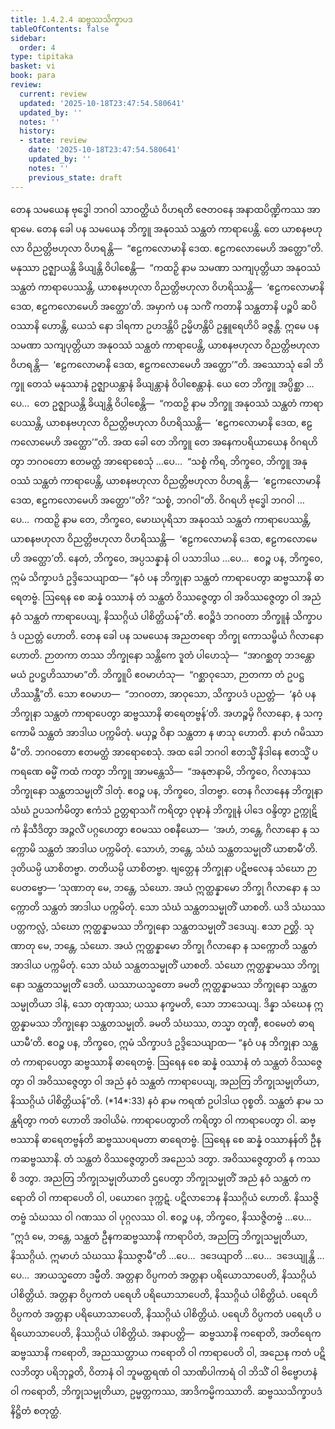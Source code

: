 ```yaml
---
title: 1.4.2.4 ဆဗ္ဗဿသိက္ခာပဒ
tableOfContents: false
sidebar:
  order: 4
type: tipitaka
basket: vi
book: para
review:
  current: review
  updated: '2025-10-18T23:47:54.580641'
  updated_by: ''
  notes: ''
  history:
  - state: review
    date: '2025-10-18T23:47:54.580641'
    updated_by: ''
    notes: ''
    previous_state: draft
---
```



<DynamicBreadcrumb />


<ReviewStatus review={frontmatter.review} showDetails={true} />

<HypothesisAnnotation frontmatter={frontmatter} />

<Division number="557" book="para" e="ch" v="1" p="333">

<Paragraph number="2135" book="para">
တေန သမယေန ဗုဒ္ဓေါ ဘဂဝါ သာဝတ္ထိယံ ဝိဟရတိ ဇေတဝနေ အနာထပိဏ္ဍိကဿ အာရာမေ. တေန ခေါ ပန သမယေန ဘိက္ခူ အနုဝဿံ သန္ထတံ ကာရာပေန္တိ. တေ ယာစနဗဟုလာ ဝိညတ္တိဗဟုလာ ဝိဟရန္တိ—  “ဧဠကလောမာနိ ဒေထ. ဧဠကလောမေဟိ အတ္ထော”တိ. မနုဿာ ဥဇ္ဈာယန္တိ ခိယျန္တိ ဝိပါစေန္တိ—  “ကထဉှိ နာမ သမဏာ သကျပုတ္တိယာ အနုဝဿံ သန္ထတံ ကာရာပေဿန္တိ, ယာစနဗဟုလာ ဝိညတ္တိဗဟုလာ ဝိဟရိဿန္တိ—  ‘ဧဠကလောမာနိ ဒေထ, ဧဠကလောမေဟိ အတ္ထော’တိ. အမှာကံ ပန သကိံ ကတာနိ သန္ထတာနိ ပဉ္စပိ ဆပိ ဝဿာနိ ဟောန္တိ, ယေသံ နော ဒါရကာ ဥဟဒန္တိပိ ဥမ္မိဟန္တိပိ ဥန္ဒူရေဟိပိ ခဇ္ဇန္တိ. ဣမေ ပန သမဏာ သကျပုတ္တိယာ အနုဝဿံ သန္ထတံ ကာရာပေန္တိ, ယာစနဗဟုလာ ဝိညတ္တိဗဟုလာ ဝိဟရန္တိ—  ‘ဧဠကလောမာနိ ဒေထ, ဧဠကလောမေဟိ အတ္ထော’”တိ.
</Paragraph>

<Paragraph number="2136" book="para">
အဿောသုံ ခေါ ဘိက္ခူ တေသံ မနုဿာနံ ဥဇ္ဈာယန္တာနံ ခိယျန္တာနံ ဝိပါစေန္တာနံ. ယေ တေ ဘိက္ခူ အပ္ပိစ္ဆာ …ပေ…  တေ ဥဇ္ဈာယန္တိ ခိယျန္တိ ဝိပါစေန္တိ—  “ကထဉှိ နာမ ဘိက္ခူ အနုဝဿံ သန္ထတံ ကာရာပေဿန္တိ, ယာစနဗဟုလာ ဝိညတ္တိဗဟုလာ ဝိဟရိဿန္တိ—  ‘ဧဠကလောမာနိ ဒေထ, ဧဠကလောမေဟိ အတ္ထော’”တိ.
</Paragraph>

<Paragraph number="2137" book="para">
အထ ခေါ တေ ဘိက္ခူ တေ အနေကပရိယာယေန ဝိဂရဟိတွာ ဘဂဝတော ဧတမတ္ထံ အာရောစေသုံ …ပေ…  “သစ္စံ ကိရ, ဘိက္ခဝေ, ဘိက္ခူ အနုဝဿံ သန္ထတံ ကာရာပေန္တိ, ယာစနဗဟုလာ ဝိညတ္တိဗဟုလာ ဝိဟရန္တိ—  ‘ဧဠကလောမာနိ ဒေထ, ဧဠကလောမေဟိ အတ္ထော’”တိ? “သစ္စံ, ဘဂဝါ”တိ. ဝိဂရဟိ ဗုဒ္ဓေါ ဘဂဝါ …ပေ…  ကထဉှိ နာမ တေ, ဘိက္ခဝေ, မောဃပုရိသာ အနုဝဿံ သန္ထတံ ကာရာပေဿန္တိ, ယာစနဗဟုလာ ဝိညတ္တိဗဟုလာ ဝိဟရိဿန္တိ—  ‘ဧဠကလောမာနိ ဒေထ, ဧဠကလောမေဟိ အတ္ထော’တိ. နေတံ, ဘိက္ခဝေ, အပ္ပသန္နာနံ ဝါ ပသာဒါယ …ပေ…  ဧဝဉ္စ ပန, ဘိက္ခဝေ, ဣမံ သိက္ခာပဒံ ဥဒ္ဒိသေယျာထ—
</Paragraph>

</Division>
<Division number="558" book="para" e="ch" v="1" p="334">

<Paragraph number="2138" book="para">
<Emphasis>“နဝံ ပန ဘိက္ခုနာ သန္ထတံ ကာရာပေတွာ ဆဗ္ဗဿာနိ ဓာရေတဗ္ဗံ. ဩရေန စေ ဆန္နံ ဝဿာနံ တံ သန္ထတံ ဝိဿဇ္ဇေတွာ ဝါ အဝိဿဇ္ဇေတွာ ဝါ အညံ နဝံ သန္ထတံ ကာရာပေယျ, နိဿဂ္ဂိယံ ပါစိတ္တိယန်”</Emphasis>တိ.
</Paragraph>

<Paragraph number="2139" book="para">
ဧဝဉ္စိဒံ ဘဂဝတာ ဘိက္ခူနံ သိက္ခာပဒံ ပညတ္တံ ဟောတိ.
</Paragraph>

</Division>
<Division number="559" book="para" e="ch" v="1" p="334">

<Paragraph number="2140" book="para">
တေန ခေါ ပန သမယေန အညတရော ဘိက္ခု ကောသမ္ဗိယံ ဂိလာနော ဟောတိ. ဉာတကာ တဿ ဘိက္ခုနော သန္တိကေ ဒူတံ ပါဟေသုံ—  “အာဂစ္ဆတု ဘဒန္တော မယံ ဥပဋ္ဌဟိဿာမာ”တိ. ဘိက္ခူပိ ဧဝမာဟံသု—  “ဂစ္ဆာဝုသော, ဉာတကာ တံ ဥပဋ္ဌဟိဿန္တီ”တိ. သော ဧဝမာဟ—  “ဘဂဝတာ, အာဝုသော, သိက္ခာပဒံ ပညတ္တံ—  ‘နဝံ ပန ဘိက္ခုနာ သန္ထတံ ကာရာပေတွာ ဆဗ္ဗဿာနိ ဓာရေတဗ္ဗန်’တိ. အဟဉ္စမှိ ဂိလာနော, န သက္ကောမိ သန္ထတံ အာဒါယ ပက္ကမိတုံ. မယှဉ္စ ဝိနာ သန္ထတာ န ဖာသု ဟောတိ. နာဟံ ဂမိဿာမီ”တိ. ဘဂဝတော ဧတမတ္ထံ အာရောစေသုံ.
</Paragraph>

<Paragraph number="2141" book="para">
အထ ခေါ ဘဂဝါ ဧတသ္မိံ နိဒါနေ ဧတသ္မိံ ပကရဏေ ဓမ္မိံ ကထံ ကတွာ ဘိက္ခူ အာမန္တေသိ—  “အနုဇာနာမိ, ဘိက္ခဝေ, ဂိလာနဿ ဘိက္ခုနော သန္ထတသမ္မုတိံ ဒါတုံ. ဧဝဉ္စ ပန, ဘိက္ခဝေ, ဒါတဗ္ဗာ. တေန ဂိလာနေန ဘိက္ခုနာ သံဃံ ဥပသင်္ကမိတွာ ဧကံသံ ဥတ္တရာသင်္ဂံ ကရိတွာ ဝုဍ္ဎာနံ ဘိက္ခူနံ ပါဒေ ဝန္ဒိတွာ ဥက္ကုဋိကံ နိသီဒိတွာ အဉ္ဇလိံ ပဂ္ဂဟေတွာ ဧဝမဿ ဝစနီယော—  ‘အဟံ, ဘန္တေ, ဂိလာနော န သက္ကောမိ သန္ထတံ အာဒါယ ပက္ကမိတုံ. သောဟံ, ဘန္တေ, သံဃံ သန္ထတသမ္မုတိံ ယာစာမီ’တိ. ဒုတိယမ္ပိ ယာစိတဗ္ဗာ. တတိယမ္ပိ ယာစိတဗ္ဗာ. ဗျတ္တေန ဘိက္ခုနာ ပဋိဗလေန သံဃော ဉာပေတဗ္ဗော—
</Paragraph>

</Division>
<Division number="560" book="para" e="ch" v="1" p="334">

<Paragraph number="2142" book="para">
‘သုဏာတု မေ, ဘန္တေ, သံဃော. အယံ ဣတ္ထန္နာမော ဘိက္ခု ဂိလာနော န သက္ကောတိ သန္ထတံ အာဒါယ ပက္ကမိတုံ. သော သံဃံ သန္ထတသမ္မုတိံ ယာစတိ. ယဒိ သံဃဿ ပတ္တကလ္လံ, သံဃော ဣတ္ထန္နာမဿ ဘိက္ခုနော သန္ထတသမ္မုတိံ ဒဒေယျ. ဧသာ ဉတ္တိ.
</Paragraph>

<Paragraph number="2143" book="para">
သုဏာတု မေ, ဘန္တေ, သံဃော. အယံ ဣတ္ထန္နာမော ဘိက္ခု ဂိလာနော န သက္ကောတိ သန္ထတံ အာဒါယ ပက္ကမိတုံ. သော သံဃံ သန္ထတသမ္မုတိံ ယာစတိ. သံဃော ဣတ္ထန္နာမဿ ဘိက္ခုနော သန္ထတသမ္မုတိံ ဒေတိ. ယဿာယသ္မတော ခမတိ ဣတ္ထန္နာမဿ ဘိက္ခုနော သန္ထတသမ္မုတိယာ ဒါနံ, သော တုဏှဿ; ယဿ နက္ခမတိ, သော ဘာသေယျ.
</Paragraph>

<Paragraph number="2144" book="para">
ဒိန္နာ သံဃေန ဣတ္ထန္နာမဿ ဘိက္ခုနော သန္ထတသမ္မုတိ. ခမတိ သံဃဿ, တသ္မာ တုဏှီ, ဧဝမေတံ ဓာရယာမီ’တိ.
</Paragraph>

<Paragraph number="2145" book="para">
ဧဝဉ္စ ပန, ဘိက္ခဝေ, ဣမံ သိက္ခာပဒံ ဥဒ္ဒိသေယျာထ—
</Paragraph>

</Division>
<Division number="561" book="para" e="ch" v="1" p="335">

<Paragraph number="2146" book="para">
<Emphasis>“နဝံ ပန ဘိက္ခုနာ သန္ထတံ ကာရာပေတွာ ဆဗ္ဗဿာနိ ဓာရေတဗ္ဗံ. ဩရေန စေ ဆန္နံ ဝဿာနံ တံ သန္ထတံ ဝိဿဇ္ဇေတွာ ဝါ အဝိဿဇ္ဇေတွာ ဝါ အညံ နဝံ သန္ထတံ ကာရာပေယျ, အညတြ ဘိက္ခုသမ္မုတိယာ, နိဿဂ္ဂိယံ ပါစိတ္တိယန်”</Emphasis>တိ. (*14*:<Emphasis>33</Emphasis>)
</Paragraph>

</Division>
<Division number="562" book="para" e="ch" v="1" p="335">

<Paragraph number="2147" book="para">
<Emphasis>နဝံ</Emphasis> နာမ ကရဏံ ဥပါဒါယ ဝုစ္စတိ.
</Paragraph>

<Paragraph number="2148" book="para">
<Emphasis>သန္ထတံ</Emphasis> နာမ သန္ထရိတွာ ကတံ ဟောတိ အဝါယိမံ.
</Paragraph>

<Paragraph number="2149" book="para">
<Emphasis>ကာရာပေတွာ</Emphasis>တိ ကရိတွာ ဝါ ကာရာပေတွာ ဝါ.
</Paragraph>

<Paragraph number="2150" book="para">
<Emphasis>ဆဗ္ဗဿာနိ ဓာရေတဗ္ဗန်</Emphasis>တိ ဆဗ္ဗဿပရမတာ ဓာရေတဗ္ဗံ.
</Paragraph>

<Paragraph number="2151" book="para">
<Emphasis>ဩရေန စေ ဆန္နံ ဝဿာနန်</Emphasis>တိ ဦနကဆဗ္ဗဿာနိ.
</Paragraph>

<Paragraph number="2152" book="para">
<Emphasis>တံ သန္ထတံ ဝိဿဇ္ဇေတွာ</Emphasis>တိ အညေသံ ဒတွာ.
</Paragraph>

<Paragraph number="2153" book="para">
<Emphasis>အဝိဿဇ္ဇေတွာ</Emphasis>တိ န ကဿစိ ဒတွာ.
</Paragraph>

<Paragraph number="2154" book="para">
<Emphasis>အညတြ ဘိက္ခုသမ္မုတိယာ</Emphasis>တိ ဌပေတွာ ဘိက္ခုသမ္မုတိံ အညံ နဝံ သန္ထတံ ကရောတိ ဝါ ကာရာပေတိ ဝါ, ပယောဂေ ဒုက္ကဋံ. ပဋိလာဘေန နိဿဂ္ဂိယံ ဟောတိ. နိဿဇ္ဇိတဗ္ဗံ သံဃဿ ဝါ ဂဏဿ ဝါ ပုဂ္ဂလဿ ဝါ. ဧဝဉ္စ ပန, ဘိက္ခဝေ, နိဿဇ္ဇိတဗ္ဗံ …ပေ…  “ဣဒံ မေ, ဘန္တေ, သန္ထတံ ဦနကဆဗ္ဗဿာနိ ကာရာပိတံ, အညတြ ဘိက္ခုသမ္မုတိယာ, နိဿဂ္ဂိယံ. ဣမာဟံ သံဃဿ နိဿဇ္ဇာမီ”တိ …ပေ…  ဒဒေယျာတိ …ပေ…  ဒဒေယျုန္တိ …ပေ…  အာယသ္မတော ဒမ္မီတိ.
</Paragraph>

</Division>
<Division number="563" book="para" e="ch" v="1" p="335">

<Paragraph number="2155" book="para">
အတ္တနာ ဝိပ္ပကတံ အတ္တနာ ပရိယောသာပေတိ, နိဿဂ္ဂိယံ ပါစိတ္တိယံ. အတ္တနာ ဝိပ္ပကတံ ပရေဟိ ပရိယောသာပေတိ, နိဿဂ္ဂိယံ ပါစိတ္တိယံ. ပရေဟိ ဝိပ္ပကတံ အတ္တနာ ပရိယောသာပေတိ, နိဿဂ္ဂိယံ ပါစိတ္တိယံ. ပရေဟိ ဝိပ္ပကတံ ပရေဟိ ပရိယောသာပေတိ, နိဿဂ္ဂိယံ ပါစိတ္တိယံ.
</Paragraph>

</Division>
<Division number="564" book="para" e="ch" v="1" p="336">

<Paragraph number="2156" book="para">
အနာပတ္တိ—  ဆဗ္ဗဿာနိ ကရောတိ, အတိရေကဆဗ္ဗဿာနိ ကရောတိ, အညဿတ္ထာယ ကရောတိ ဝါ ကာရာပေတိ ဝါ, အညေန ကတံ ပဋိလဘိတွာ ပရိဘုဉ္ဇတိ, ဝိတာနံ ဝါ ဘူမတ္ထရဏံ ဝါ သာဏိပါကာရံ ဝါ ဘိသိံ ဝါ ဗိဗ္ဗောဟနံ ဝါ ကရောတိ, ဘိက္ခုသမ္မုတိယာ, ဥမ္မတ္တကဿ, အာဒိကမ္မိကဿာတိ.

</Paragraph>
</Division>

<Paragraph number="2157" type="center" book="para">
ဆဗ္ဗဿသိက္ခာပဒံ နိဋ္ဌိတံ စတုတ္ထံ.
</Paragraph>